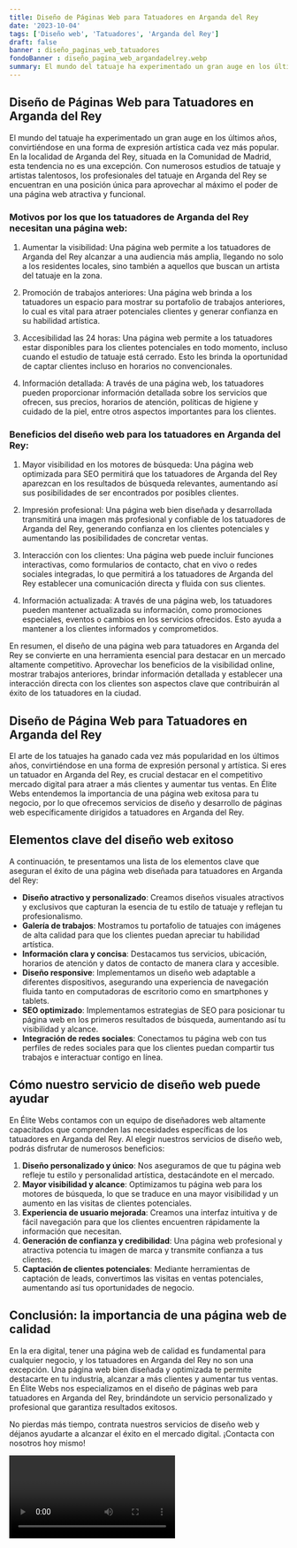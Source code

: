 ```yaml
---
title: Diseño de Páginas Web para Tatuadores en Arganda del Rey
date: '2023-10-04'
tags: ['Diseño web', 'Tatuadores', 'Arganda del Rey']
draft: false
banner : diseño_paginas_web_tatuadores
fondoBanner : diseño_pagina_web_argandadelrey.webp
summary: El mundo del tatuaje ha experimentado un gran auge en los últimos años, convirtiéndose en una forma de expresión artística cada vez más popular. En la localidad de Arganda del Rey, situada en la Comunidad de Madrid, esta tendencia no es una excepción. Con numerosos estudios de tatuaje y artistas talentosos, los profesionales del tatuaje en Arganda del Rey se encuentran en una posición única para aprovechar al máximo el poder de una página web atractiva y funcional.
---
```


## Diseño de Páginas Web para Tatuadores en Arganda del Rey

El mundo del tatuaje ha experimentado un gran auge en los últimos años, convirtiéndose en una forma de expresión artística cada vez más popular. En la localidad de Arganda del Rey, situada en la Comunidad de Madrid, esta tendencia no es una excepción. Con numerosos estudios de tatuaje y artistas talentosos, los profesionales del tatuaje en Arganda del Rey se encuentran en una posición única para aprovechar al máximo el poder de una página web atractiva y funcional.

### Motivos por los que los tatuadores de Arganda del Rey necesitan una página web:

1. Aumentar la visibilidad: Una página web permite a los tatuadores de Arganda del Rey alcanzar a una audiencia más amplia, llegando no solo a los residentes locales, sino también a aquellos que buscan un artista del tatuaje en la zona.

2. Promoción de trabajos anteriores: Una página web brinda a los tatuadores un espacio para mostrar su portafolio de trabajos anteriores, lo cual es vital para atraer potenciales clientes y generar confianza en su habilidad artística.

3. Accesibilidad las 24 horas: Una página web permite a los tatuadores estar disponibles para los clientes potenciales en todo momento, incluso cuando el estudio de tatuaje está cerrado. Esto les brinda la oportunidad de captar clientes incluso en horarios no convencionales.

4. Información detallada: A través de una página web, los tatuadores pueden proporcionar información detallada sobre los servicios que ofrecen, sus precios, horarios de atención, políticas de higiene y cuidado de la piel, entre otros aspectos importantes para los clientes.

### Beneficios del diseño web para los tatuadores en Arganda del Rey:

1. Mayor visibilidad en los motores de búsqueda: Una página web optimizada para SEO permitirá que los tatuadores de Arganda del Rey aparezcan en los resultados de búsqueda relevantes, aumentando así sus posibilidades de ser encontrados por posibles clientes.

2. Impresión profesional: Una página web bien diseñada y desarrollada transmitirá una imagen más profesional y confiable de los tatuadores de Arganda del Rey, generando confianza en los clientes potenciales y aumentando las posibilidades de concretar ventas.

3. Interacción con los clientes: Una página web puede incluir funciones interactivas, como formularios de contacto, chat en vivo o redes sociales integradas, lo que permitirá a los tatuadores de Arganda del Rey establecer una comunicación directa y fluida con sus clientes.

4. Información actualizada: A través de una página web, los tatuadores pueden mantener actualizada su información, como promociones especiales, eventos o cambios en los servicios ofrecidos. Esto ayuda a mantener a los clientes informados y comprometidos.

En resumen, el diseño de una página web para tatuadores en Arganda del Rey se convierte en una herramienta esencial para destacar en un mercado altamente competitivo. Aprovechar los beneficios de la visibilidad online, mostrar trabajos anteriores, brindar información detallada y establecer una interacción directa con los clientes son aspectos clave que contribuirán al éxito de los tatuadores en la ciudad.

<GifSeo />

<Cta />

## Diseño de Página Web para Tatuadores en Arganda del Rey

El arte de los tatuajes ha ganado cada vez más popularidad en los últimos años, convirtiéndose en una forma de expresión personal y artística. Si eres un tatuador en Arganda del Rey, es crucial destacar en el competitivo mercado digital para atraer a más clientes y aumentar tus ventas. En Élite Webs entendemos la importancia de una página web exitosa para tu negocio, por lo que ofrecemos servicios de diseño y desarrollo de páginas web específicamente dirigidos a tatuadores en Arganda del Rey.

## Elementos clave del diseño web exitoso

A continuación, te presentamos una lista de los elementos clave que aseguran el éxito de una página web diseñada para tatuadores en Arganda del Rey:

- **Diseño atractivo y personalizado**: Creamos diseños visuales atractivos y exclusivos que capturan la esencia de tu estilo de tatuaje y reflejan tu profesionalismo.
- **Galería de trabajos**: Mostramos tu portafolio de tatuajes con imágenes de alta calidad para que los clientes puedan apreciar tu habilidad artística.
- **Información clara y concisa**: Destacamos tus servicios, ubicación, horarios de atención y datos de contacto de manera clara y accesible.
- **Diseño responsive**: Implementamos un diseño web adaptable a diferentes dispositivos, asegurando una experiencia de navegación fluida tanto en computadoras de escritorio como en smartphones y tablets.
- **SEO optimizado**: Implementamos estrategias de SEO para posicionar tu página web en los primeros resultados de búsqueda, aumentando así tu visibilidad y alcance.
- **Integración de redes sociales**: Conectamos tu página web con tus perfiles de redes sociales para que los clientes puedan compartir tus trabajos e interactuar contigo en línea.

## Cómo nuestro servicio de diseño web puede ayudar

En Élite Webs contamos con un equipo de diseñadores web altamente capacitados que comprenden las necesidades específicas de los tatuadores en Arganda del Rey. Al elegir nuestros servicios de diseño web, podrás disfrutar de numerosos beneficios:

1. **Diseño personalizado y único**: Nos aseguramos de que tu página web refleje tu estilo y personalidad artística, destacándote en el mercado.
2. **Mayor visibilidad y alcance**: Optimizamos tu página web para los motores de búsqueda, lo que se traduce en una mayor visibilidad y un aumento en las visitas de clientes potenciales.
3. **Experiencia de usuario mejorada**: Creamos una interfaz intuitiva y de fácil navegación para que los clientes encuentren rápidamente la información que necesitan.
4. **Generación de confianza y credibilidad**: Una página web profesional y atractiva potencia tu imagen de marca y transmite confianza a tus clientes.
5. **Captación de clientes potenciales**: Mediante herramientas de captación de leads, convertimos las visitas en ventas potenciales, aumentando así tus oportunidades de negocio.

## Conclusión: la importancia de una página web de calidad

En la era digital, tener una página web de calidad es fundamental para cualquier negocio, y los tatuadores en Arganda del Rey no son una excepción. Una página web bien diseñada y optimizada te permite destacarte en tu industria, alcanzar a más clientes y aumentar tus ventas. En Élite Webs nos especializamos en el diseño de páginas web para tatuadores en Arganda del Rey, brindándote un servicio personalizado y profesional que garantiza resultados exitosos.

No pierdas más tiempo, contrata nuestros servicios de diseño web y déjanos ayudarte a alcanzar el éxito en el mercado digital. ¡Contacta con nosotros hoy mismo!

<Video />

<CtaBot job='Tatuadores' city='Arganda del Rey'/>

<Gmaps query='Arganda del Rey+españa+maps' />